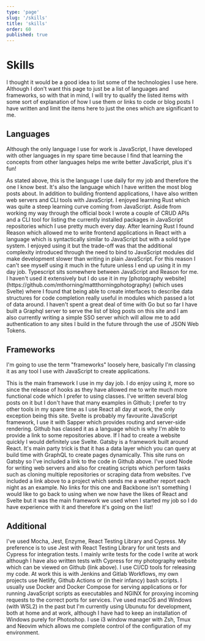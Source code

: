 ```yaml
---
type: 'page'
slug: '/skills'
title: 'skills'
order: 60
published: true
---
```


# Skills

I thought it would be a good idea to list some of the technologies I use here. Although I don't want this page to just be a list of languages and frameworks, so with that in mind, I will try to qualify the listed items with some sort of explanation of how I use them or links to code or blog posts I have written and limit the items here to just the ones which are significant to me.

## Languages

Although the only language I use for work is JavaScript, I have developed with  other languages in my spare time because I find that learning the concepts from other languages helps me write better JavaScript, plus it's fun!

<TitledSection collapsible Icon={SiJavascript} title="JavaScript" github="https://github.com/mthorning?tab=repositories&q=&type=&language=javascript" blogs="/blog?tag=javascript" >
As stated above, this is the language I use daily for my job and therefore the one I know best. It's also the language which I have written the most blog posts about. In addition to building frontend applications, I have also written web servers and CLI tools with JavaScript.
</TitledSection>

<TitledSection collapsible Icon={SiRust} title="Rust" github="https://github.com/mthorning?tab=repositories&q=&type=&language=rust" blogs="/blog?tag=rust" >
I enjoyed learning Rust which was quite a steep learning curve coming from JavaScript. Aside from working my way through the official book I wrote a couple of CRUD APIs and a CLI tool for listing the currently installed packages in JavaScript repositories which I use pretty much every day.
</TitledSection>

<TitledSection collapsible Icon={SiReason} title="Reason" github="https://github.com/mthorning?tab=repositories&q=&type=&language=reason" blogs="/blog?tag=reason" >
After learning Rust I found Reason which allowed me to write frontend applications in React with a language which is syntactically similar to JavaScript but with a solid type system. I enjoyed using it but the trade-off was that the additional complexity introduced through the need to bind to JavaScript modules did make development slower than writing in plain JavaScript. For this reason I can't see myself using it much in the future unless I end up using it in my day job.
</TitledSection>

<TitledSection collapsible Icon={SiTypescript} title="Typescript" github="https://github.com/mthorning?tab=repositories&q=&type=&language=typescript">
Typescript sits somewhere between JavaScript and Reason for me. I haven't used it extensively but I do use it in my [photography website](https://github.com/mthorning/mattthorningphotography) (which uses Svelte) where I found that being able to create interfaces to describe data structures for code completion really useful in modules which passed a lot of data around.
</TitledSection>

<TitledSection collapsible Icon={SiGo} title="Go" github="https://github.com/mthorning?tab=repositories&q=&type=public&language=go">
I haven't spent a great deal of time with Go but so far I have built a Graphql server to serve the list of blog posts on this site and I am also currently writing a simple SSO server which will allow me to add authentication to any sites I build in the future through the use of JSON Web Tokens.
</TitledSection>

## Frameworks
I'm going to use the term "frameworks" loosely here, basically I'm classing it as any tool I use with JavaScript to create applications.

<TitledSection collapsible Icon={SiReact} title="React" blogs="/blog?tag=react">
This is the main framework I use in my day job. I do enjoy using it, more so since the release of hooks as they have allowed me to write much more functional code which I prefer to using classes. I've written several blog posts on it but I don't have that many examples in Github; I prefer to try other tools in my spare time as I use React all day at work, the only exception being this site.
</TitledSection>
<TitledSection collapsible Icon={SiSvelte} title="Svelte" github="https://github.com/mthorning?tab=repositories&q=&type=&language=svelte">
Svelte is probably my favourite JavaScript framework, I use it with Sapper which provides routing and server-side rendering. Github has classed it as a language which is why I'm able to provide a link to some repositories above. If I had to create a website quickly I would definitely use Svelte.
</TitledSection>
<TitledSection collapsible Icon={SiGatsby} title="Gatsby" github="https://github.com/mthorning/matt-thorning.dev">
Gatsby is a framework built around React. It's main party trick is that it has a data layer which you can query at build time with GraphQL to create pages dynamically. This site runs on Gatsby so I've included a link to the code in Github above. 
</TitledSection>
<TitledSection collapsible Icon={SiNodeDotJs} title="Node" blogs="/blog?tag=backend&tag=javascript" github="https://github.com/mthorning/weather-report">
I've used Node for writing web servers and also for creating scripts which perform tasks such as cloning multiple repositories or scraping data from websites. I've included a link above to a project which sends me a weather report each night as an example.
</TitledSection>
<TitledSection collapsible Icon={DiBackbone} title="Backbone">
No links for this one and Backbone isn't something I would like to go back to using when we now have the likes of React and Svelte but it was the main framework we used when I started my job so I do have experience with it and therefore it's going on the list!
</TitledSection>

## Additional
<TitledSection collapsible title ="Test Frameworks" github="https://github.com/mthorning/mattthorningphotography" blogs="/blog?tag=backend&tag=testing">
I've used Mocha, Jest, Enzyme, React Testing Library and Cypress. My preference is to use Jest with React Testing Library for unit tests and Cypress for integration tests. I mainly write tests for the code I write at work although I have also written tests with Cypress for my photography website which can be viewed on Github (link above).
</TitledSection>

<TitledSection collapsible title="Production Environment" blogs="/blog?tag=linux&tag=tooling">
I use CI/CD tools for releasing my code. At work this is with Jenkins and Gitlab Workflows, my own projects use Netlify, Github Actions or (in their infancy) bash scripts. I usually use Docker and Docker Compose for serving applications or for running JavaScript scripts as executables and NGINX for proxying incoming requests to the correct ports for services.
</TitledSection>

<TitledSection collapsible title="Development Environment" blogs="/blog?tag=linux&tag=tooling">
I've used macOS and Windows (with WSL2) in the past but I'm currently using Ubunutu for development, both at home and at work, although I have had to keep an installation of Windows purely for Photoshop. I use i3 window manager with Zsh, Tmux and Neovim which allows me complete control of the configuration of my environment.
</TitledSection>
